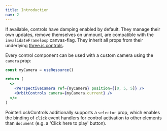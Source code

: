 ```yaml
---
title: Introduction
nav: 2
---
```


If available, controls have damping enabled by default. They manage their own updates, remove themselves on unmount, are compatible with the `invalidateFrameloop` canvas-flag. They inherit all props from their underlying [three.js controls](https://github.com/mrdoob/three.js/tree/dev/examples/jsm/controls).

Every control component can be used with a custom camera using the `camera` prop:

```jsx
const myCamera = useResource()

return (
  <>
    <PerspectiveCamera ref={myCamera} position={[0, 5, 5]} />
    <OrbitControls camera={myCamera.current} />
  </>
)
```

PointerLockControls additionally supports a `selector` prop, which enables the binding of `click` event handlers for control activation to other elements than `document` (e.g. a 'Click here to play' button).
